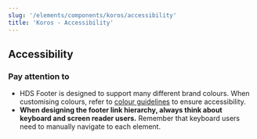 ```yaml
---
slug: '/elements/components/koros/accessibility'
title: 'Koros - Accessibility'
---
```


## Accessibility

### Pay attention to
- HDS Footer is designed to support many different brand colours. When customising colours, refer to [colour guidelines](/design-tokens/colour "Colour") to ensure accessibility.
- **When designing the footer link hierarchy, always think about keyboard and screen reader users.** Remember that keyboard users need to manually navigate to each element.

